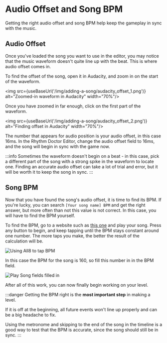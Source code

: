 
# Audio Offset and Song BPM

Getting the right audio offset and song BPM help keep the gameplay in sync with the music.

## Audio Offset
Once you've loaded the song you want to use in the editor, you may notice that the music waveform doesn't quite line up with the beat. This is where audio offset comes in.

To find the offset of the song, open it in Audacity, and zoom in on the start of the waveform.

<img src={useBaseUrl('/img/adding-a-song/audacity_offset_1.png')} alt="Zoomed-in waveform in Audacity" width="70%"/>

Once you have zoomed in far enough, click on the first part of the waveform.

<img src={useBaseUrl('/img/adding-a-song/audacity_offset_2.png')} alt="Finding offset in Audacity" width="70%"/>

The number that appears for audio position is your audio offset, in this case 16ms. In the Rhythm Doctor Editor, change the audio offset field to 16ms, and the song will begin in sync with the game now.

:::info
Sometimes the waveform doesn't begin on a beat - in this case, pick a different part of the song with a strong spike in the waveform to locate one.
Finding an accurate audio offset can take a lot of trial and error, but it will be worth it to keep the song in sync.
:::

## Song BPM
Now that you have found the song's audio offset, it is time to find its BPM. If you're lucky, you can search `[Your song name] BPM` and get the right answer, but more often than not this value is not correct. In this case, you will have to find the BPM yourself.

To find the BPM, go to a website such as [this one](http://www.all8.com/tools/bpm.htm) and play your song. Press any button to begin, and keep tapping until the BPM stays constant around one number. The more taps you make, the better the result of the calculation will be.

![Using All8 to tap BPM](/img/adding-a-song/all8_bpm.png)

In this case the BPM for the song is 160, so fill this number in in the BPM field.

![Play Song fields filled in](/img/adding-a-song/play_song_fields.png)

After all of this work, you can now finally begin working on your level.

:::danger
Getting the BPM right is the **most important step** in making a level.

If it is off at the beginning, all future events won't line up properly and can be a big headache to fix.

Using the metronome and skipping to the end of the song in the timeline is a good way to test that the BPM is accurate, since the song should still be in sync.
:::
